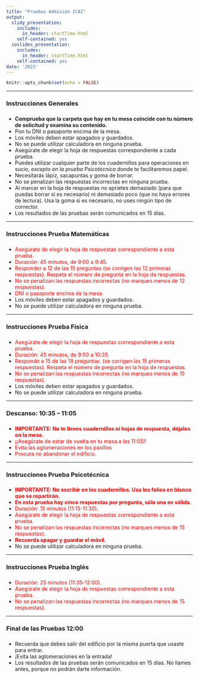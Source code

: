 ```yaml
---
title: "Pruebas Admisión ICAI"
output:
  slidy_presentation: 
    includes:
      in_header: startTime.html
    self-contained: yes
  ioslides_presentation:
    includes:
      in_header: startTime.html
    self-contained: yes
date: '2023'
---
```


```r
knitr::opts_chunk$set(echo = FALSE)
```

---

### Instrucciones Generales

<h3><div id="txt1"></div></h3>

 + **Comprueba que la carpeta que hay en tu mesa coincide con tu número de solicitud y examina su contenido.**
 + Pon tu DNI o pasaporte encima de la mesa.
 + Los móviles deben estar apagados y guardados. 
 + No se puede utilizar calculadora en ninguna prueba.
 + Asegúrate de elegir la hoja de respuestas correspondiente a cada prueba.
 + Puedes utilizar cualquier parte de los cuadernillos para operaciones en sucio, *excepto en la prueba Psicotécnica* donde te facilitaremos papel.
 + Necesitarás lápiz, sacapuntas y goma de borrar.
 + No se penalizan las respuestas incorrectas en ninguna prueba.
 + Al marcar en la hoja de respuestas no aprietes demasiado (para que puedas borrar si es necesario) ni demasiado poco (que no haya errores de lectura). Usa la goma si es necesario, no uses ningún tipo de corrector.
 + Los resultados de las pruebas serán comunicados en 15 días.


---

### Instrucciones Prueba Matemáticas

<h3><div id="txt2"></div></h3>


 + <span style = "color:red"> Asegúrate de elegir la hoja de respuestas correspondiente a esta prueba.</span>
 + <span style = "color:red"> Duración: 45 minutos, de 9:00 a 9:45. </span>
 + <span style = "color:red"> Responder a 12 de las 15 preguntas (se corrigen las 12 primeras respuestas). Respeta el número de pregunta en la hoja de respuestas. </span>
 + <span style = "color:red"> No se penalizan las respuestas incorrectas (no marques menos de 12 respuestas).</span>
 + <span style = "color:red"> DNI o pasaporte encima de la mesa.</span>
 + Los móviles deben estar apagados y guardados.
 + No se puede utilizar calculadora en ninguna prueba.

<!-- ##################################################################################################################### --> 
<!-- ##################################################################################################################### --> 
<!-- ##################################################################################################################### --> 

---

### Instrucciones Prueba Física

<h3><div id="txt3"></div></h3>

 + <span style = "color:red"> Asegúrate de elegir la hoja de respuestas correspondiente a esta prueba.</span>
 + <span style = "color:red"> Duración: 45 minutos, de 9:50 a 10:35. </span>
 + <span style = "color:red"> Responde a 15 de las 18 preguntas. (se corrigen las 15 primeras respuestas). Respeta el número de pregunta en la hoja de respuestas. </span>
 + <span style = "color:red"> No se penalizan las respuestas incorrectas (no marques menos de 15 respuestas).</span>
 + Los móviles deben estar apagados y guardados.
 + No se puede utilizar calculadora en ninguna prueba.

<!-- ##################################################################################################################### --> 
<!-- ##################################################################################################################### --> 
<!-- ##################################################################################################################### --> 


---

### Descanso: 10:35 – 11:05

<h3><div id="txt4"></div></h3>

 + <span style = "color:red"><b>IMPORTANTE: No te lleves cuadernillos ni hojas de respuesta, déjalos en la mesa.</b></span>
 + <span style = "color:red"> ¡¡Asegúrate de estar de vuelta en tu mesa a las 11:05!!</span>
 + <span style = "color:red"> Evita las aglomeraciones en los pasillos</span>
 + <span style = "color:red"> Procura no abandonar el edificio. </span>

---

### Instrucciones Prueba Psicotécnica

<h3><div id="txt5"></div></h3>

 + <span style = "color:red"><b>IMPORTANTE: No escribir en los cuadernillos. Usa los folios en blanco que se repartirán.</b></span>
 + <span style = "color:red"><b>En esta prueba hay cinco respuestas por pregunta, sólo una es válida.</b></span>
 + <span style = "color:red"> Duración: 15 minutos (11:15-11:30). </span>
 + <span style = "color:red"> Asegúrate de elegir la hoja de respuestas correspondiente a esta prueba.</span>
 <!-- + <span style = "color:red"> Responde a 15 de las 18 preguntas. (se corrigen las 15 primeras respuestas). Respeta el número de pregunta en la hoja de respuestas. </span> -->
 + <span style = "color:red"> No se penalizan las respuestas incorrectas (no marques menos de 15 respuestas).</span>
 + <span style = "color:red"><b>Recuerda apagar y guardar el móvil.</b></span>
 + No se puede utilizar calculadora en ninguna prueba.

---

### Instrucciones Prueba Inglés

<h3><div id="txt6"></div></h3>

 + <span style = "color:red"> Duración: 25 minutos (11:35-12:00). </span>
 + <span style = "color:red"> Asegúrate de elegir la hoja de respuestas correspondiente a esta prueba.</span>
 + <span style = "color:red"> No se penalizan las respuestas incorrectas (no marques menos de 15 respuestas).</span>
 
 


---

### Final de las Pruebas 12:00

<h3><div id="txt7"></div></h3>

 + Recuerda que debes salir del edificio por la misma puerta que usaste para entrar.
 + ¡Evita las aglomeraciones en la entrada!
 + Los resultados de las pruebas serán comunicados en 15 días. No llames antes, porque no podrán darte información.

